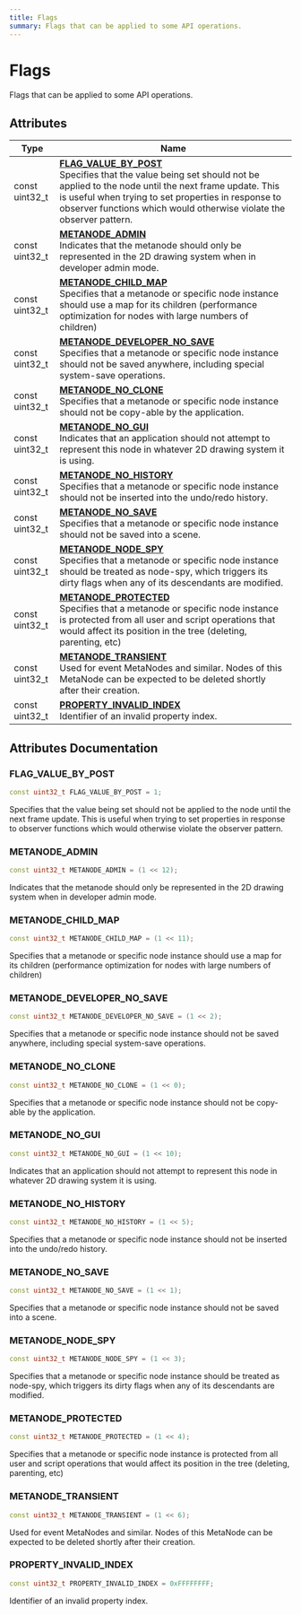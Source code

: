 ```yaml
---
title: Flags
summary: Flags that can be applied to some API operations. 
---
```


# Flags

Flags that can be applied to some API operations. 

## Attributes

| Type           | Name           |
| -------------- | -------------- |
| const uint32_t | **[FLAG_VALUE_BY_POST](../definitions/group__api__flags.mdx#flag-value-by-post)** <br />Specifies that the value being set should not be applied to the node until the next frame update. This is useful when trying to set properties in response to observer functions which would otherwise violate the observer pattern.  |
| const uint32_t | **[METANODE_ADMIN](../definitions/group__api__flags.mdx#metanode-admin)** <br />Indicates that the metanode should only be represented in the 2D drawing system when in developer admin mode.  |
| const uint32_t | **[METANODE_CHILD_MAP](../definitions/group__api__flags.mdx#metanode-child-map)** <br />Specifies that a metanode or specific node instance should use a map for its children (performance optimization for nodes with large numbers of children)  |
| const uint32_t | **[METANODE_DEVELOPER_NO_SAVE](../definitions/group__api__flags.mdx#metanode-developer-no-save)** <br />Specifies that a metanode or specific node instance should not be saved anywhere, including special system-save operations.  |
| const uint32_t | **[METANODE_NO_CLONE](../definitions/group__api__flags.mdx#metanode-no-clone)** <br />Specifies that a metanode or specific node instance should not be copy-able by the application.  |
| const uint32_t | **[METANODE_NO_GUI](../definitions/group__api__flags.mdx#metanode-no-gui)** <br />Indicates that an application should not attempt to represent this node in whatever 2D drawing system it is using.  |
| const uint32_t | **[METANODE_NO_HISTORY](../definitions/group__api__flags.mdx#metanode-no-history)** <br />Specifies that a metanode or specific node instance should not be inserted into the undo/redo history.  |
| const uint32_t | **[METANODE_NO_SAVE](../definitions/group__api__flags.mdx#metanode-no-save)** <br />Specifies that a metanode or specific node instance should not be saved into a scene.  |
| const uint32_t | **[METANODE_NODE_SPY](../definitions/group__api__flags.mdx#metanode-node-spy)** <br />Specifies that a metanode or specific node instance should be treated as node-spy, which triggers its dirty flags when any of its descendants are modified.  |
| const uint32_t | **[METANODE_PROTECTED](../definitions/group__api__flags.mdx#metanode-protected)** <br />Specifies that a metanode or specific node instance is protected from all user and script operations that would affect its position in the tree (deleting, parenting, etc)  |
| const uint32_t | **[METANODE_TRANSIENT](../definitions/group__api__flags.mdx#metanode-transient)** <br />Used for event MetaNodes and similar. Nodes of this MetaNode can be expected to be deleted shortly after their creation.  |
| const uint32_t | **[PROPERTY_INVALID_INDEX](../definitions/group__api__flags.mdx#property-invalid-index)** <br />Identifier of an invalid property index.  |

## Attributes Documentation

### FLAG_VALUE_BY_POST

```cpp
const uint32_t FLAG_VALUE_BY_POST = 1;
```

Specifies that the value being set should not be applied to the node until the next frame update. This is useful when trying to set properties in response to observer functions which would otherwise violate the observer pattern. 

### METANODE_ADMIN

```cpp
const uint32_t METANODE_ADMIN = (1 << 12);
```

Indicates that the metanode should only be represented in the 2D drawing system when in developer admin mode. 

### METANODE_CHILD_MAP

```cpp
const uint32_t METANODE_CHILD_MAP = (1 << 11);
```

Specifies that a metanode or specific node instance should use a map for its children (performance optimization for nodes with large numbers of children) 

### METANODE_DEVELOPER_NO_SAVE

```cpp
const uint32_t METANODE_DEVELOPER_NO_SAVE = (1 << 2);
```

Specifies that a metanode or specific node instance should not be saved anywhere, including special system-save operations. 

### METANODE_NO_CLONE

```cpp
const uint32_t METANODE_NO_CLONE = (1 << 0);
```

Specifies that a metanode or specific node instance should not be copy-able by the application. 

### METANODE_NO_GUI

```cpp
const uint32_t METANODE_NO_GUI = (1 << 10);
```

Indicates that an application should not attempt to represent this node in whatever 2D drawing system it is using. 

### METANODE_NO_HISTORY

```cpp
const uint32_t METANODE_NO_HISTORY = (1 << 5);
```

Specifies that a metanode or specific node instance should not be inserted into the undo/redo history. 

### METANODE_NO_SAVE

```cpp
const uint32_t METANODE_NO_SAVE = (1 << 1);
```

Specifies that a metanode or specific node instance should not be saved into a scene. 

### METANODE_NODE_SPY

```cpp
const uint32_t METANODE_NODE_SPY = (1 << 3);
```

Specifies that a metanode or specific node instance should be treated as node-spy, which triggers its dirty flags when any of its descendants are modified. 

### METANODE_PROTECTED

```cpp
const uint32_t METANODE_PROTECTED = (1 << 4);
```

Specifies that a metanode or specific node instance is protected from all user and script operations that would affect its position in the tree (deleting, parenting, etc) 

### METANODE_TRANSIENT

```cpp
const uint32_t METANODE_TRANSIENT = (1 << 6);
```

Used for event MetaNodes and similar. Nodes of this MetaNode can be expected to be deleted shortly after their creation. 

### PROPERTY_INVALID_INDEX

```cpp
const uint32_t PROPERTY_INVALID_INDEX = 0xFFFFFFFF;
```

Identifier of an invalid property index. 
